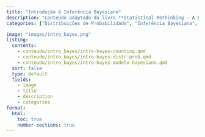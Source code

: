 ```yaml
---
title: "Introdução à Inferência Bayesiana"
description: "Conteúdo adaptado do livro **Statistical Rethinking – A Bayesian Course with Examples in R and Stan** [@mcelreath2018statistical]"
categories: ["Distribuições de Probabilidade", "Inferência Bayesiana", "Distribuição a priori", "Distribuição posterior"]

image: "images/intro_bayes.png"
listing:
  contents:
    - conteudo/intro_bayes/intro-bayes-counting.qmd
    - conteudo/intro_bayes/intro-bayes-distr-prob.qmd
    - conteudo/intro_bayes/intro-bayes-modelo-bayesiano.qmd
  sort: false
  type: default
  fields: 
    - image
    - title
    - description
    - categories
format:
  html:
    toc: true
    number-sections: true
---
```


